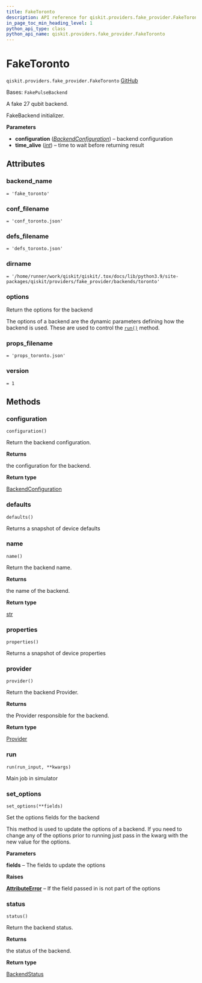 ```yaml
---
title: FakeToronto
description: API reference for qiskit.providers.fake_provider.FakeToronto
in_page_toc_min_heading_level: 1
python_api_type: class
python_api_name: qiskit.providers.fake_provider.FakeToronto
---
```


# FakeToronto

<span id="qiskit.providers.fake_provider.FakeToronto" />

`qiskit.providers.fake_provider.FakeToronto` [GitHub](https://github.com/qiskit/qiskit/tree/stable/0.25/qiskit/providers/fake_provider/backends/toronto/fake_toronto.py "view source code")

Bases: `FakePulseBackend`

A fake 27 qubit backend.

FakeBackend initializer.

**Parameters**

*   **configuration** ([*BackendConfiguration*](qiskit.providers.models.BackendConfiguration "qiskit.providers.models.BackendConfiguration")) – backend configuration
*   **time\_alive** ([*int*](https://docs.python.org/3/library/functions.html#int "(in Python v3.12)")) – time to wait before returning result

## Attributes

<span id="qiskit.providers.fake_provider.FakeToronto.backend_name" />

### backend\_name

`= 'fake_toronto'`

<span id="qiskit.providers.fake_provider.FakeToronto.conf_filename" />

### conf\_filename

`= 'conf_toronto.json'`

<span id="qiskit.providers.fake_provider.FakeToronto.defs_filename" />

### defs\_filename

`= 'defs_toronto.json'`

<span id="qiskit.providers.fake_provider.FakeToronto.dirname" />

### dirname

`= '/home/runner/work/qiskit/qiskit/.tox/docs/lib/python3.9/site-packages/qiskit/providers/fake_provider/backends/toronto'`

<span id="qiskit.providers.fake_provider.FakeToronto.options" />

### options

Return the options for the backend

The options of a backend are the dynamic parameters defining how the backend is used. These are used to control the [`run()`](#qiskit.providers.fake_provider.FakeToronto.run "qiskit.providers.fake_provider.FakeToronto.run") method.

<span id="qiskit.providers.fake_provider.FakeToronto.props_filename" />

### props\_filename

`= 'props_toronto.json'`

<span id="qiskit.providers.fake_provider.FakeToronto.version" />

### version

`= 1`

## Methods

### configuration

<span id="qiskit.providers.fake_provider.FakeToronto.configuration" />

`configuration()`

Return the backend configuration.

**Returns**

the configuration for the backend.

**Return type**

[BackendConfiguration](qiskit.providers.models.BackendConfiguration "qiskit.providers.models.BackendConfiguration")

### defaults

<span id="qiskit.providers.fake_provider.FakeToronto.defaults" />

`defaults()`

Returns a snapshot of device defaults

### name

<span id="qiskit.providers.fake_provider.FakeToronto.name" />

`name()`

Return the backend name.

**Returns**

the name of the backend.

**Return type**

[str](https://docs.python.org/3/library/stdtypes.html#str "(in Python v3.12)")

### properties

<span id="qiskit.providers.fake_provider.FakeToronto.properties" />

`properties()`

Returns a snapshot of device properties

### provider

<span id="qiskit.providers.fake_provider.FakeToronto.provider" />

`provider()`

Return the backend Provider.

**Returns**

the Provider responsible for the backend.

**Return type**

[Provider](qiskit.providers.Provider "qiskit.providers.Provider")

### run

<span id="qiskit.providers.fake_provider.FakeToronto.run" />

`run(run_input, **kwargs)`

Main job in simulator

### set\_options

<span id="qiskit.providers.fake_provider.FakeToronto.set_options" />

`set_options(**fields)`

Set the options fields for the backend

This method is used to update the options of a backend. If you need to change any of the options prior to running just pass in the kwarg with the new value for the options.

**Parameters**

**fields** – The fields to update the options

**Raises**

[**AttributeError**](https://docs.python.org/3/library/exceptions.html#AttributeError "(in Python v3.12)") – If the field passed in is not part of the options

### status

<span id="qiskit.providers.fake_provider.FakeToronto.status" />

`status()`

Return the backend status.

**Returns**

the status of the backend.

**Return type**

[BackendStatus](qiskit.providers.models.BackendStatus "qiskit.providers.models.BackendStatus")

